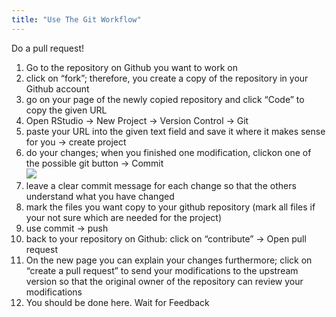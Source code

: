 ```yaml
---
title: "Use The Git Workflow"
---
```


Do a pull request!

1.  Go to the repository on Github you want to work on
2.  click on "fork"; therefore, you create a copy of the repository in your Github account
3.  go on your page of the newly copied repository and click "Code" to copy the given URL
4.  Open RStudio -\> New Project -\> Version Control -\> Git
5.  paste your URL into the given text field and save it where it makes sense for you -\> create project
6.  do your changes; when you finished one modification, clickon one of the possible git button -\> Commit\
    ![](Screenshot%20Git%20Pull%20request.png)
7.  leave a clear commit message for each change so that the others understand what you have changed
8.  mark the files you want copy to your github repository (mark all files if your not sure which are needed for the project)
9.  use commit -\> push
10. back to your repository on Github: click on "contribute" -\> Open pull request
11. On the new page you can explain your changes furthermore; click on "create a pull request" to send your modifications to the upstream version so that the original owner of the repository can review your modifications
12. You should be done here. Wait for Feedback
